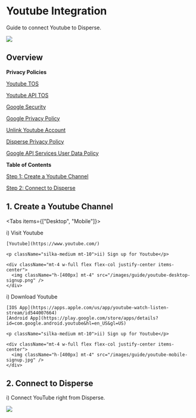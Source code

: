 
# Youtube Integration

Guide to connect Youtube to Disperse.

<img className="px-8 mt-10 rounded-lg" src="/images/guide/youtube.png" />

## Overview

**Privacy Policies**

[Youtube TOS](https://www.youtube.com/static?template=terms)

[Youtube API TOS](https://developers.google.com/youtube/terms/api-services-terms-of-service)

[Google Security](https://security.google.com/settings/security/permissions)

[Google Privacy Policy](https://policies.google.com/privacy?hl=en-US)

[Unlink Youtube Account](https://support.google.com/accounts/answer/3466521?hl=en)

[Disperse Privacy Policy](https://trydisperse.com/privacy-policy)

[Google API Services User Data Policy](https://developers.google.com/terms/api-services-user-data-policy)


**Table of Contents**

[Step 1: Create a Youtube Channel](/guides/youtube#1-create-a-youtube-channel)

[Step 2: Connect to Disperse](/guides/youtube#2-connect-to-disperse)

## 1. Create a Youtube Channel

<Tabs items={["Desktop", "Mobile"]}>
  <Tab>
    <p className="silka-medium">i) Visit Youtube</p>
    
    [Youtube](https://www.youtube.com/)

    <p className="silka-medium mt-10">ii) Sign up for Youtube</p>

    <div className="mt-4 w-full flex flex-col justify-center items-center">
      <img className="h-[400px] mt-4" src="/images/guide/youtube-desktop-signup.png" />
    </div>
  </Tab>

  <Tab>
    <p className="silka-medium">i) Download Youtube</p>

    [IOS App](https://apps.apple.com/us/app/youtube-watch-listen-stream/id544007664)
    [Android App](https://play.google.com/store/apps/details?id=com.google.android.youtube&hl=en_US&gl=US)

    <p className="silka-medium mt-10">ii) Sign up for Youtube</p>

    <div className="mt-4 w-full flex flex-col justify-center items-center">
      <img className="h-[400px] mt-4" src="/images/guide/youtube-mobile-signup.jpg" />
    </div>

  </Tab>
</Tabs>

## 2. Connect to Disperse

<p className="silka-medium mt-8">i) Connect YouTube right from Disperse.</p>

<div className="flex flex-col justify-center w-full items-center">
  <img className="h-[400px] mt-6" src="/images/guide/connect-youtube.png" />
</div>